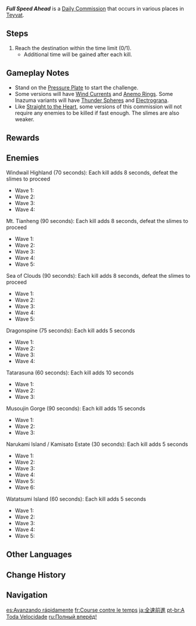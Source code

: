 {{Stub|Update Musoujin Gorge version with 2.7 lineup}}
{{Quest Infobox
|id             = 10800; 10801; 11200; 16401; 16402; 16403; 31160; 31161; 31162; 31163
|type           = Commission
|image          = Commission Full Speed Ahead.png
|caption        = Sea of Clouds version
|startLocation  = [[Teyvat]]
|otherRewards   = *AR-Dependent Rewards
|characters     = Traveler
}}
'''''Full Speed Ahead''''' is a [[Daily Commission]] that occurs in various places in [[Teyvat]].

==Steps==
{{Quest Description|Reach the destination within the time limit. Defeating opponents will extend your remaining time slightly.}}
#Reach the destination within the time limit (0/1).
#*Additional time will be gained after each kill.

==Gameplay Notes==
*Stand on the [[Pressure Plate]] to start the challenge.
*Some versions will have [[Wind Currents]] and [[Anemo Ring]]s. Some Inazuma variants will have [[Thunder Sphere]]s and [[Electrograna]].
*Like [[Straight to the Heart]], some versions of this commission will not require any enemies to be killed if fast enough. The slimes are also weaker.

==Rewards==
{{Commission Rewards|full}}

==Enemies==
;Windwail Highland (70 seconds): Each kill adds 8 seconds, defeat the slimes to proceed
* Wave 1: {{Enemy List|Pyro Slime*3}}
* Wave 2: {{Enemy List|Hydro Slime*2;Electro Slime*2}}
* Wave 3: {{Enemy List|Cryo Slime*3}}
* Wave 4: {{Enemy List|Electro Slime*2;Geo Slime*2}}

;Mt. Tianheng (90 seconds): Each kill adds 8 seconds, defeat the slimes to proceed
* Wave 1: {{Enemy List|Anemo Slime*3}}
* Wave 2: {{Enemy List|Pyro Slime*3}}
* Wave 3: {{Enemy List|Geo Slime*3;Electro Slime*3}}
* Wave 4: {{Enemy List|Hydro Slime*3}}
* Wave 5: {{Enemy List|Electro Slime*3;Large Electro Slime*1}}

;Sea of Clouds (90 seconds): Each kill adds 8 seconds, defeat the slimes to proceed
* Wave 1: {{Enemy List|Pyro Slime*3}}
* Wave 2: {{Enemy List|Electro Slime*3}}
* Wave 3: {{Enemy List|Cryo Slime*3}}
* Wave 4: {{Enemy List|Geo Slime*3}}
* Wave 5: {{Enemy List|Cryo Slime*3}}

;Dragonspine (75 seconds): Each kill adds 5 seconds
* Wave 1: {{Enemy List|Cryo Slime*3}}
* Wave 2: {{Enemy List|Electro Slime*3}}
* Wave 3: {{Enemy List|Geo Slime*3}}
* Wave 4: {{Enemy List|Electro Slime*1;Cryo Slime*1;Geo Slime*1}}

;Tatarasuna (60 seconds): Each kill adds 10 seconds
* Wave 1: {{Enemy List|Large Pyro Slime*1;Large Electro Slime*1}}
* Wave 2: {{Enemy List|Large Pyro Slime*2}}
* Wave 3: {{Enemy List|Large Electro Slime*2;Mutant Electro Slime*1}}

;Musoujin Gorge<!-- as of 2.6--> (90 seconds): Each kill adds 15 seconds
* Wave 1: {{Enemy List|Large Pyro Slime*3}}
* Wave 2: {{Enemy List|Mutant Electro Slime*1;Large Electro Slime*2}}
* Wave 3: {{Enemy List|Large Cryo Slime*2}}

;Narukami Island / Kamisato Estate (30 seconds): Each kill adds 5 seconds
* Wave 1: {{Enemy List|Pyro Slime*3}}
* Wave 2: {{Enemy List|Electro Slime*3}}
* Wave 3: {{Enemy List|Geo Slime*3}}
* Wave 4: {{Enemy List|Electro Slime*3}}
* Wave 5: {{Enemy List|Electro Slime*2;Pyro Slime*1}}
* Wave 6: {{Enemy List|Large Cryo Slime*1;Large Hydro Slime*1}}

;Watatsumi Island (60 seconds): Each kill adds 5 seconds
* Wave 1: {{Enemy List|Cryo Slime*3}}
* Wave 2: {{Enemy List|Hydro Slime*3}}
* Wave 3: {{Enemy List|Geo Slime*3}}
* Wave 4: {{Enemy List|Pyro Slime*3}}
* Wave 5: {{Enemy List|Large Anemo Slime*2}}

==Other Languages==
{{Other Languages
|en      = Full Speed Ahead
|zhs     = 极速前进
|zhs_rm  = Jísù Qiánjìn
|zht     = 極速前進
|zht_rm  = Jísù Qiánjìn
|zh_tl   = 
|ja      = 全速前進
|ja_rm   = Zensoku Zenshin
|ja_tl   = Full Speed Ahead
|ko      = 빠른 전진
|ko_tl   = Fast Move Forward
|es      = Avanzando rápidamente
|es_tl   = Moving Forward Fast
|fr      = Course contre le temps
|fr_tl   = Race Against Time
|ru      = Полный вперёд!
|ru_tl   = Full Advance!
|th      = ก้าวไปให้เร็วทะลุพิกัด
|th_rm   = 
|th_tl   = Step Quickly to Break Limits
|vi      = Tiến nhanh lên trước
|vi_tl   = 
|de      = Volle Kraft voraus
|de_tl   = Full Force Ahead
|id      = Maju dengan Kecepatan Penuh
|id_tl   = Go with Full Speed
|pt      = A Toda Velocidade
|pt_tl   = 
|tr      = Tam Gaz İleri
|tr_tl   = Full Gas Forward
|it      = Avanti tutta
|it_tl   = 
}}

==Change History==
{{Change History|1.0}}

==Navigation==
{{Commission Navbox|Basic}}

[[es:Avanzando rápidamente]]
[[fr:Course contre le temps]]
[[ja:全速前進]]
[[pt-br:A Toda Velocidade]]
[[ru:Полный вперёд!]]